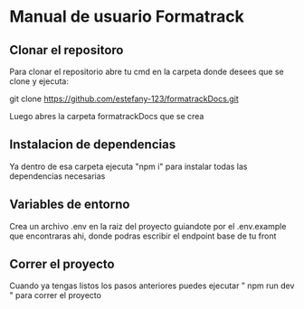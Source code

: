 # Manual de usuario Formatrack

## Clonar el repositoro

Para clonar el repositorio abre tu cmd en la carpeta donde desees que se clone y ejecuta:

git clone https://github.com/estefany-123/formatrackDocs.git

Luego abres la carpeta formatrackDocs que se crea


## Instalacion de dependencias 

Ya dentro de esa carpeta ejecuta "npm i" para instalar todas las dependencias necesarias 

## Variables de entorno

Crea un archivo .env en la raiz del proyecto guiandote por el .env.example que encontraras ahi, donde podras escribir el endpoint base de tu front

## Correr el proyecto

Cuando ya tengas listos los pasos anteriores puedes ejecutar " npm run dev " para correr el proyecto
